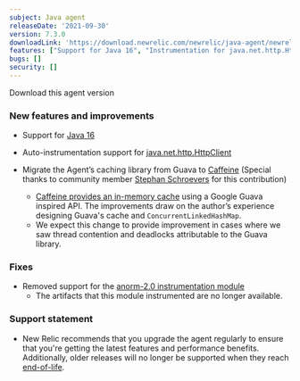 ```yaml
---
subject: Java agent
releaseDate: '2021-09-30'
version: 7.3.0
downloadLink: 'https://download.newrelic.com/newrelic/java-agent/newrelic-agent/7.3.0/'
features: ["Support for Java 16", "Instrumentation for java.net.http.HttpClient", "Migrate the Agent’s caching library from Guava to Caffeine", "Removed support for the anorm-2.0 instrumentation module"]
bugs: []
security: []
---
```

<ButtonGroup>
  <ButtonLink
    role="button"
    to="https://download.newrelic.com/newrelic/java-agent/newrelic-agent/7.3.0/"
    variant="primary"
  >
    Download this agent version
  </ButtonLink>
</ButtonGroup>

### New features and improvements

* Support for [Java 16](https://github.com/newrelic/newrelic-java-agent/pull/366)

* Auto-instrumentation support for [java.net.http.HttpClient](https://github.com/newrelic/newrelic-java-agent/pull/251)

* Migrate the Agent’s caching library from Guava to [Caffeine](https://github.com/newrelic/newrelic-java-agent/pull/295) (Special thanks to community member [Stephan Schroevers](https://github.com/Stephan202) for this contribution)
  * [Caffeine provides an in-memory cache](https://github.com/ben-manes/caffeine#cache) using a Google Guava inspired API. The improvements draw on the author’s experience designing Guava's cache and `ConcurrentLinkedHashMap`.
  * We expect this change to provide improvement in cases where we saw thread contention and deadlocks attributable to the Guava library.

### Fixes

* Removed support for the [anorm-2.0 instrumentation module](https://github.com/newrelic/newrelic-java-agent/pull/426)
  * The artifacts that this module instrumented are no longer available.

### Support statement

* New Relic recommends that you upgrade the agent regularly to ensure that you're getting the latest features and
  performance benefits. Additionally, older releases will no longer be supported when they reach
  [end-of-life](https://docs.newrelic.com/docs/using-new-relic/cross-product-functions/install-configure/notification-changes-new-relic-saas-features-distributed-software/).
